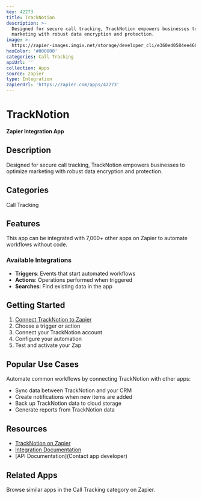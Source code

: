 ```yaml
---
key: 42273
title: TrackNotion
description: >-
  Designed for secure call tracking, TrackNotion empowers businesses to optimize
  marketing with robust data encryption and protection.
image: >-
  https://zapier-images.imgix.net/storage/developer_cli/e360ed0584ee4665008190b8b29b124f.png?auto=format%2Ccompress&ixlib=python-3.0.0&q=50
hexColor: '#000000'
categories: Call Tracking
apiUrl: ''
collection: Apps
source: zapier
type: Integration
zapierUrl: 'https://zapier.com/apps/42273'
---
```

# TrackNotion

**Zapier Integration App**

## Description

Designed for secure call tracking, TrackNotion empowers businesses to optimize marketing with robust data encryption and protection.

## Categories

Call Tracking

## Features

This app can be integrated with 7,000+ other apps on Zapier to automate workflows without code.

### Available Integrations

- **Triggers**: Events that start automated workflows
- **Actions**: Operations performed when triggered
- **Searches**: Find existing data in the app

## Getting Started

1. [Connect TrackNotion to Zapier](https://zapier.com/apps/42273)
2. Choose a trigger or action
3. Connect your TrackNotion account
4. Configure your automation
5. Test and activate your Zap

## Popular Use Cases

Automate common workflows by connecting TrackNotion with other apps:

- Sync data between TrackNotion and your CRM
- Create notifications when new items are added
- Back up TrackNotion data to cloud storage
- Generate reports from TrackNotion data

## Resources

- [TrackNotion on Zapier](https://zapier.com/apps/42273)
- [Integration Documentation](https://zapier.com/apps/42273/integrations)
- [API Documentation](Contact app developer)

## Related Apps

Browse similar apps in the Call Tracking category on Zapier.
